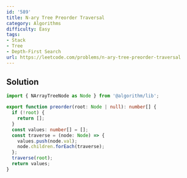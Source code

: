 ```yaml
---
id: '589'
title: N-ary Tree Preorder Traversal
category: Algorithms
difficulty: Easy
tags:
- Stack
- Tree
- Depth-First Search
url: https://leetcode.com/problems/n-ary-tree-preorder-traversal
---
```


## Solution

```typescript filename="solution.ts" copy
import { NArrayTreeNode as Node } from '@algorithm/lib';

export function preorder(root: Node | null): number[] {
  if (!root) {
    return [];
  }
  const values: number[] = [];
  const traverse = (node: Node) => {
    values.push(node.val);
    node.children.forEach(traverse);
  };
  traverse(root);
  return values;
}
```

